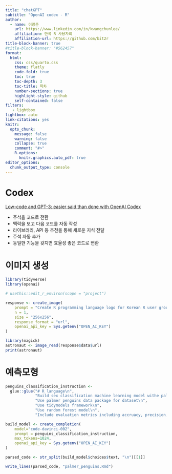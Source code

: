 ```yaml
---
title: "chatGPT"
subtitle: "OpenAI codex - R"
author:
  - name: 이광춘
    url: https://www.linkedin.com/in/kwangchunlee/
    affiliation: 한국 R 사용자회
    affiliation-url: https://github.com/bit2r
title-block-banner: true
#title-block-banner: "#562457"
format:
  html:
    css: css/quarto.css
    theme: flatly
    code-fold: true
    toc: true
    toc-depth: 3
    toc-title: 목차
    number-sections: true
    highlight-style: github    
    self-contained: false
filters:
   - lightbox
lightbox: auto
link-citations: yes
knitr:
  opts_chunk: 
    message: false
    warning: false
    collapse: true
    comment: "#>" 
    R.options:
      knitr.graphics.auto_pdf: true
editor_options: 
  chunk_output_type: console
---
```



# Codex

[[Low-code and GPT-3: easier said than done with OpenAI Codex](https://medium.com/data-reply-it-datatech/low-code-and-gpt-3-easier-said-than-done-with-openai-codex-d3c1d4aebc8b)]{.aside}

- 주석을 코드로 전환
- 맥락을 보고 다음 코드를 자동 작성
- 라이브러리, API 등 추천을 통해 새로운 지식 전달
- 주석 자동 추가
- 동일한 기능을 갖지면 효율성 좋은 코드로 변환


# 이미지 생성

```r
library(tidyverse)
library(openai)

# usethis::edit_r_environ(scope = "project")

response <- create_image(
    prompt = "Create R programming language logo for Korean R user group in a kandinsky and Gustav Klimt style embracing Python programming language supported by many contributors around the world, which must include R logo from R consortium and wikipedia",
    n = 1,
    size = "256x256",
    response_format = "url",
    openai_api_key = Sys.getenv("OPEN_AI_KEY")
)

library(magick)
astronaut <- image_read(response$data$url)
print(astronaut)
```


# 예측모형

```r
penguins_classification_instruction <- 
  glue::glue("# R language\n",
             "Build sex classification machine learning model withe palmer penguin datatset\n",
             "Use palmer penguins data package for dataset\n",
             "Use tidymodels framework\n",
             "Use random forest model\n",
             "Include evaluation metrics including accruacy, precision, reall")

build_model <- create_completion(
    model="code-davinci-002",
    prompt = penguins_classification_instruction,
    max_tokens=1024,
    openai_api_key = Sys.getenv("OPEN_AI_KEY")
)
```

```r

parsed_code <- str_split(build_model$choices$text, "\n")[[1]]

write_lines(parsed_code, "palmer_penguins.Rmd")

```


